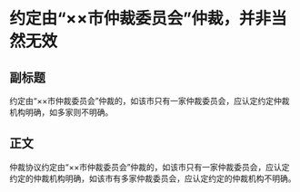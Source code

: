 # 约定由“××市仲裁委员会”仲裁，并非当然无效
## 副标题
约定由“××市仲裁委员会”仲裁的，如该市只有一家仲裁委员会，应认定约定仲裁机构明确，如多家则不明确。
## 正文
仲裁协议约定由“××市仲裁委员会”仲裁的，如该市只有一家仲裁委员会，应认定约定的仲裁机构明确，如该市有多家仲裁委员会，应认定约定的仲裁机构不明确。
